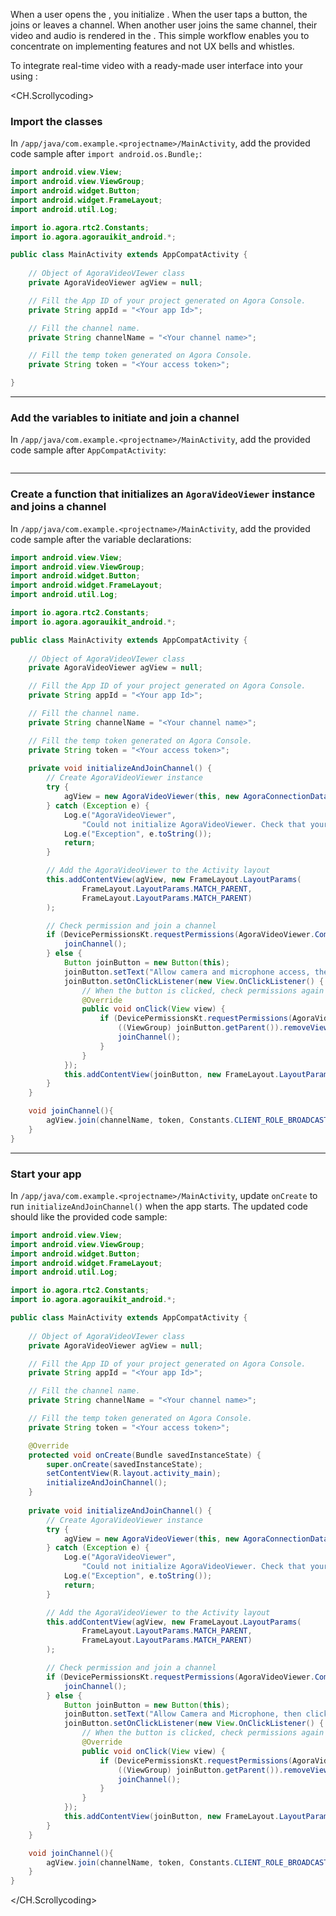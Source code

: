 <PlatformWrapper platform="android">

When a user opens the <Vpl k="CLIENT" />, you initialize <Vg k="UIK" />. When the user taps a button, the <Vpl k="CLIENT" /> joins or leaves a channel. When another user joins the same channel, their video and audio is rendered in the <Vpl k="CLIENT" />. This simple workflow enables you to concentrate on implementing <Vg k="COMPANY" /> features and not UX bells and whistles.

To integrate real-time video with a ready-made user interface into your <Vpl k="CLIENT" /> using <Vg k="UIK" />:

<CH.Scrollycoding>
### Import the <Vg k="UIK" /> classes

In `/app/java/com.example.<projectname>/MainActivity`, add the provided code sample after `import android.os.Bundle;`:

```java MainActivity focus=1:8
import android.view.View;
import android.view.ViewGroup;
import android.widget.Button;
import android.widget.FrameLayout;
import android.util.Log;

import io.agora.rtc2.Constants;
import io.agora.agorauikit_android.*;

public class MainActivity extends AppCompatActivity {
    
    // Object of AgoraVideoVIewer class
    private AgoraVideoViewer agView = null;

    // Fill the App ID of your project generated on Agora Console.
    private String appId = "<Your app Id>";

    // Fill the channel name.
    private String channelName = "<Your channel name>";

    // Fill the temp token generated on Agora Console.
    private String token = "<Your access token>";

}
```

---

### Add the variables to initiate and join a channel

In `/app/java/com.example.<projectname>/MainActivity`, add the provided code sample after `AppCompatActivity`:

```java MainActivity focus=11:22

```
---

### Create a function that initializes an `AgoraVideoViewer` instance and joins a channel

In `/app/java/com.example.<projectname>/MainActivity`, add the provided code sample after the variable declarations:


```java MainActivity focus=23:63
import android.view.View;
import android.view.ViewGroup;
import android.widget.Button;
import android.widget.FrameLayout;
import android.util.Log;

import io.agora.rtc2.Constants;
import io.agora.agorauikit_android.*;

public class MainActivity extends AppCompatActivity {
    
    // Object of AgoraVideoVIewer class
    private AgoraVideoViewer agView = null;

    // Fill the App ID of your project generated on Agora Console.
    private String appId = "<Your app Id>";

    // Fill the channel name.
    private String channelName = "<Your channel name>";

    // Fill the temp token generated on Agora Console.
    private String token = "<Your access token>";
    
    private void initializeAndJoinChannel() {
        // Create AgoraVideoViewer instance
        try {
            agView = new AgoraVideoViewer(this, new AgoraConnectionData(appId, token), AgoraVideoViewer.Style.FLOATING, new AgoraSettings(), null);
        } catch (Exception e) {
            Log.e("AgoraVideoViewer",
                "Could not initialize AgoraVideoViewer. Check that your app Id is valid.");
            Log.e("Exception", e.toString());
            return;
        }

        // Add the AgoraVideoViewer to the Activity layout
        this.addContentView(agView, new FrameLayout.LayoutParams(
                FrameLayout.LayoutParams.MATCH_PARENT,
                FrameLayout.LayoutParams.MATCH_PARENT)
        );

        // Check permission and join a channel
        if (DevicePermissionsKt.requestPermissions(AgoraVideoViewer.Companion, this)) {
            joinChannel();
        } else {
            Button joinButton = new Button(this);
            joinButton.setText("Allow camera and microphone access, then click here");
            joinButton.setOnClickListener(new View.OnClickListener() {
                // When the button is clicked, check permissions again and join channel
                @Override
                public void onClick(View view) {
                    if (DevicePermissionsKt.requestPermissions(AgoraVideoViewer.Companion, getApplicationContext())) {
                        ((ViewGroup) joinButton.getParent()).removeView(joinButton);
                        joinChannel();
                    }
                }
            });
            this.addContentView(joinButton, new FrameLayout.LayoutParams(FrameLayout.LayoutParams.MATCH_PARENT, 200));
        }
    }

    void joinChannel(){
        agView.join(channelName, token, Constants.CLIENT_ROLE_BROADCASTER, 0);
    }
}
```

---

### Start your app

In `/app/java/com.example.<projectname>/MainActivity`, update `onCreate` to run `initializeAndJoinChannel()` when the app starts. The updated code should like the provided code sample:

```java MainActivity focus=23:30
import android.view.View;
import android.view.ViewGroup;
import android.widget.Button;
import android.widget.FrameLayout;
import android.util.Log;

import io.agora.rtc2.Constants;
import io.agora.agorauikit_android.*;

public class MainActivity extends AppCompatActivity {
    
    // Object of AgoraVideoVIewer class
    private AgoraVideoViewer agView = null;

    // Fill the App ID of your project generated on Agora Console.
    private String appId = "<Your app Id>";

    // Fill the channel name.
    private String channelName = "<Your channel name>";

    // Fill the temp token generated on Agora Console.
    private String token = "<Your access token>";

    @Override
    protected void onCreate(Bundle savedInstanceState) {
        super.onCreate(savedInstanceState);
        setContentView(R.layout.activity_main);
        initializeAndJoinChannel();
    }
    
    private void initializeAndJoinChannel() {
        // Create AgoraVideoViewer instance
        try {
            agView = new AgoraVideoViewer(this, new AgoraConnectionData(appId, token), AgoraVideoViewer.Style.FLOATING, new AgoraSettings(), null);
        } catch (Exception e) {
            Log.e("AgoraVideoViewer",
                "Could not initialize AgoraVideoViewer. Check that your app Id is valid.");
            Log.e("Exception", e.toString());
            return;
        }

        // Add the AgoraVideoViewer to the Activity layout
        this.addContentView(agView, new FrameLayout.LayoutParams(
                FrameLayout.LayoutParams.MATCH_PARENT,
                FrameLayout.LayoutParams.MATCH_PARENT)
        );

        // Check permission and join a channel
        if (DevicePermissionsKt.requestPermissions(AgoraVideoViewer.Companion, this)) {
            joinChannel();
        } else {
            Button joinButton = new Button(this);
            joinButton.setText("Allow Camera and Microphone, then click here");
            joinButton.setOnClickListener(new View.OnClickListener() {
                // When the button is clicked, check permissions again and join channel
                @Override
                public void onClick(View view) {
                    if (DevicePermissionsKt.requestPermissions(AgoraVideoViewer.Companion, getApplicationContext())) {
                        ((ViewGroup) joinButton.getParent()).removeView(joinButton);
                        joinChannel();
                    }
                }
            });
            this.addContentView(joinButton, new FrameLayout.LayoutParams(FrameLayout.LayoutParams.MATCH_PARENT, 200));
        }
    }

    void joinChannel(){
        agView.join(channelName, token, Constants.CLIENT_ROLE_BROADCASTER, 0);
    }
}
```

</CH.Scrollycoding>

</PlatformWrapper>

